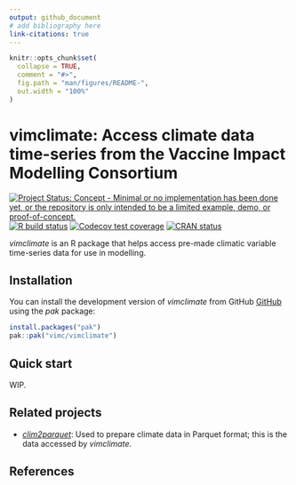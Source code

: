 ```yaml
---
output: github_document
# add bibliography here
link-citations: true
---
```


<!-- README.md is generated from README.Rmd. Please edit that file -->

```r
knitr::opts_chunk$set(
  collapse = TRUE,
  comment = "#>",
  fig.path = "man/figures/README-",
  out.width = "100%"
)
```

# vimclimate: Access climate data time-series from the Vaccine Impact Modelling Consortium

<!-- badges: start -->
[![Project Status: Concept - Minimal or no implementation has been done yet, or the repository is only intended to be a limited example, demo, or proof-of-concept.](https://www.repostatus.org/badges/latest/concept.svg)](https://www.repostatus.org/#concept)
[![R build status](https://github.com/vimc/vimclimate/workflows/R-CMD-check/badge.svg)](https://github.com/vimc/vimclimate/actions/workflows/R-CMD-check.yaml)
[![Codecov test coverage](https://codecov.io/gh/vimc/vimclimate/branch/main/graph/badge.svg)](https://app.codecov.io/gh/vimc/vimclimate?branch=main)
[![CRAN status](https://www.r-pkg.org/badges/version/vimclimate)](https://CRAN.R-project.org/package=vimclimate)
<!-- badges: end -->

_vimclimate_ is an R package that helps access pre-made climatic variable time-series data for use in modelling.

## Installation

You can install the development version of _vimclimate_ from GitHub [GitHub](https://github.com/) using the _pak_ package:

``` r
install.packages("pak")
pak::pak("vimc/vimclimate")
```

<!-- the [VIMC R-universe](https://vimc.r-universe.dev/) with:

```r
installation from R-universe
install.packages(
  "vimclimate", 
  repos = c(
    "https://vimc.r-universe.dev", "https://cloud.r-project.org"
  )
)
```

or from -->

## Quick start

WIP.

## Related projects

- [_clim2parquet_](https://vimc.github.io/clim2parquet/): Used to prepare climate data in Parquet format; this is the data accessed by _vimclimate_.

## References
